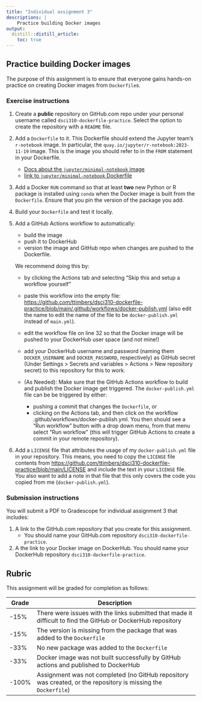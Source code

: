 ```yaml
---
title: "Individual assignment 3"
descriptions: |
    Practice building Docker images
output:
  distill::distill_article:
    toc: true
---
```


## Practice building Docker images

The purpose of this assignment is to ensure that everyone gains hands-on practice on creating Docker images from `Dockerfile`s.

### Exercise instructions

1.  Create a **public** repository on GitHub.com repo under your personal username called `dsci310-dockerfile-practice`. Select the option to create the repository with a `README` file.
2.  Add a `Dockerfile` to it. This Dockerfile should extend the Jupyter team's `r-notebook` image. In particular, the `quay.io/jupyter/r-notebook:2023-11-19` image. This is the image you should refer to in the `FROM` statement in your Dockerfile.
    -   [Docs about the `jupyter/minimal-notebook` image](https://jupyter-docker-stacks.readthedocs.io/en/latest/using/selecting.html#jupyter-r-notebook)
    -   [link to `jupyter/minimal-notebook` Dockerfile](https://github.com/jupyter/docker-stacks/blob/main/images/minimal-notebook/Dockerfile)
3.  Add a Docker `RUN` command so that at least **two** new Python or R package is installed using `conda` when the Docker image is built from the `Dockerfile`. Ensure that you pin the version of the package you add. 
4.  Build your `Dockerfile` and test it locally.
5.  Add a GitHub Actions workflow to automatically:

    - build the image
    - push it to DockerHub
    - version the image and GitHub repo when changes are pushed to the Dockerfile. 
    
    We recommend doing this by:
    
    - by clicking the Actions tab and selecting "Skip this and setup a workflow yourself"
    - paste this workflow into the empty file: <https://github.com/ttimbers/dsci310-dockerfile-practice/blob/main/.github/workflows/docker-publish.yml> (also edit the name to edit the name of the file to be `docker-publish.yml` instead of `main.yml`).
    - edit the workflow file on line 32 so that the Docker image will be pushed to your DockerHub user space (and not mine!)
    -   add your DockerHub username and password (naming them `DOCKER_USERNAME` and `DOCKER_PASSWORD`, respectively) as GitHub secret (Under Settings > Secrets and variables > Actions > New repository secret) to this repository for this to work.

    - (As Needed): Make sure that the GitHub Actions workflow to build and publish the Docker image get triggered. The `docker-publish.yml` file can be be triggered by either:

        - pushing a commit that changes the `Dockerfile`, or
        - clicking on the Actions tab, and then click on the workflow .github/workflows/docker-publish.yml. You then should see a “Run workflow” button with a drop down menu, from that menu select “Run workflow” (this will trigger GitHub Actions to create a commit in your remote repository).

6. Add a `LICENSE` file that attributes the usage of my `docker-publish.yml`
file in your repository. 
This means, you need to copy the `LICENSE` file contents from
<https://github.com/ttimbers/dsci310-dockerfile-practice/blob/main/LICENSE>
and include the text in your `LICENSE` file.
You also want to add a note in that file that this only covers the code you copied from me
(`docker-publish.yml`).

### Submission instructions

You will submit a PDF to Gradescope for individual assignment 3 that includes:

1.  A link to the GitHub.com repository that you create for this assignment.
    -   You should name your GitHub.com repository `dsci310-dockerfile-practice`.
2.  A the link to your Docker image on DockerHub. You should name your DockerHub repository `dsci310-dockerfile-practice`.

## Rubric 

This assignment will be graded for completion as follows:

| Grade | Description                                                                         |
| ----- | ----------------------------------------------------------------------------------- |
| -15%  | There were issues with the links submitted that made it difficult to find the GitHub or DockerHub repository |
| -15%   | The version is missing from the package that was added to the `Dockerfile` |
| -33%   | No new package was added to the `Dockerfile`                                          |
| -33%   | Docker image was not built successfully by GitHub actions and published to DockerHub |
| -100%    | Assignment was not completed (no GitHub repository was created, or the repository is missing the `Dockerfile`) |

